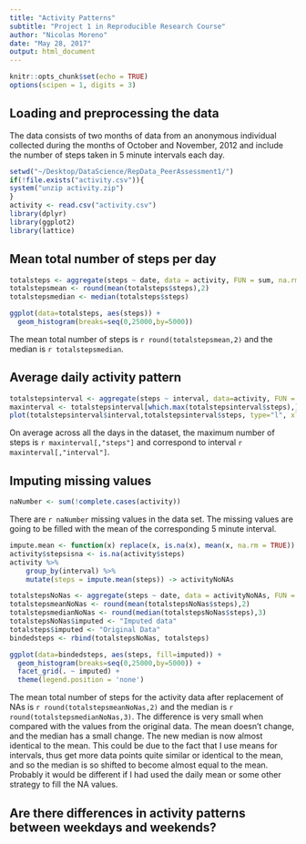 ```yaml
---
title: "Activity Patterns"
subtitle: "Project 1 in Reproducible Research Course"
author: "Nicolas Moreno"
date: "May 28, 2017"
output: html_document
---
```


```r
knitr::opts_chunk$set(echo = TRUE)
options(scipen = 1, digits = 3)
```

## Loading and preprocessing the data

The data consists of two months of data from an anonymous individual collected during the months of October and November, 2012 and include the number of steps taken in 5 minute intervals each day.

```r
setwd("~/Desktop/DataScience/RepData_PeerAssessment1/")
if(!file.exists("activity.csv")){
system("unzip activity.zip")
}
activity <- read.csv("activity.csv")
library(dplyr)
library(ggplot2)
library(lattice)
```

## Mean total number of steps per day

```r

totalsteps <- aggregate(steps ~ date, data = activity, FUN = sum, na.rm = TRUE)
totalstepsmean <- round(mean(totalsteps$steps),2)
totalstepsmedian <- median(totalsteps$steps)

```

```r
ggplot(data=totalsteps, aes(steps)) +
  geom_histogram(breaks=seq(0,25000,by=5000)) 
```

The mean total number of steps is `r round(totalstepsmean,2)` and the median is `r totalstepsmedian`.

## Average daily activity pattern 


```r
totalstepsinterval <- aggregate(steps ~ interval, data=activity, FUN = mean)
maxinterval <- totalstepsinterval[which.max(totalstepsinterval$steps),]
plot(totalstepsinterval$interval,totalstepsinterval$steps, type="l", xlab="Interval", ylab="Steps",main="Average Number of Steps per Day by Interval")

```

On average across all the days in the dataset, the maximum number of steps is `r maxinterval[,"steps"]` and correspond to interval `r maxinterval[,"interval"]`.

## Imputing missing values

```r
naNumber <- sum(!complete.cases(activity))
```

There are `r naNumber` missing values in the data set. The missing values are going to be filled with the mean of the corresponding 5 minute interval.

```r
impute.mean <- function(x) replace(x, is.na(x), mean(x, na.rm = TRUE))
activity$stepsisna <- is.na(activity$steps)
activity %>%
    group_by(interval) %>%
    mutate(steps = impute.mean(steps)) -> activityNoNAs
```

```r

totalstepsNoNas <- aggregate(steps ~ date, data = activityNoNAs, FUN = sum, na.rm = TRUE)
totalstepsmeanNoNas <- round(mean(totalstepsNoNas$steps),2)
totalstepsmedianNoNas <- round(median(totalstepsNoNas$steps),3)
totalstepsNoNas$imputed <- "Imputed data"
totalsteps$imputed <- "Original Data"
bindedsteps <- rbind(totalstepsNoNas, totalsteps)

```

```r
ggplot(data=bindedsteps, aes(steps, fill=imputed)) +
  geom_histogram(breaks=seq(0,25000,by=5000)) +
  facet_grid(. ~ imputed) +
  theme(legend.position = 'none')
```

The mean total number of steps for the activity data after replacement of NAs is `r round(totalstepsmeanNoNas,2)` and the median is `r round(totalstepsmedianNoNas,3)`. The difference is very small when compared with the values from the original data. The mean doesn't change, and the median has a small change. The new median is now almost identical to the mean. This could be due to the fact that I use means for intervals, thus get more data points quite similar or identical to the mean, and so the median is so shifted to become almost equal to the mean. Probably it would be different if I had used the daily mean or some other strategy to fill the NA values. 

## Are there differences in activity patterns between weekdays and weekends?



